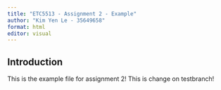 ```yaml
---
title: "ETC5513 - Assignment 2 - Example"
author: "Kim Yen Le - 35649658"
format: html
editor: visual
---
```


## Introduction

This is the example file for assignment 2!
This is change on testbranch!
